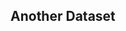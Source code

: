 ## Another Dataset

<div id="new-content" style="display: none;">

::: {.static-content}

Dataset description

<div class="button-container">
  <a href="" download class="download-button">
    Download CSV
  </a>
</div>

<div class="description-grid">

  <div class="field-label">CSV Name</div><div class="field-value">TBD</div>
  <div class="field-label">Dataset Characteristics</div><div class="field-value">TBD</div>
  <div class="field-label">Subject Area</div><div class="field-value">TBD</div>
  <div class="field-label">Associated Tasks</div><div class="field-value">TBD</div>
  <div class="field-label">Feature Type</div><div class="field-value">TBD</div>
  <div class="field-label">Instances</div><div class="field-value">TBD</div>
  <div class="field-label">Features</div><div class="field-value">TBD</div>
  <div class="field-label">Has Missing Values?</div><div class="field-value">TBD</div>

</div>

::: {.table-container}
::: {.styled-table}

| Variable Name | Role | Type | Description | Units | Missing Values |
|-----|-----|-----|-----|-----|-----|
| X | X | X | X | X | X |
| X | X | X | X | X | X |

:::
:::

:::

:::{.grid-container}

<div class="grid-item" data-tags="na">
  <img src="img/dataset.png" width="20px" height="20px">
  <h3>Dataset Example A</h3>
  <p>
<strong>Inquiry</strong>: TBD

<strong>Code Tags</strong>: TBD

<strong>Data Science Tags</strong>: TBD

<strong>Library Tags</strong>: TBD

<strong>Developer</strong>: TBD
</p>
  <a href="" class="btn btn-outline-dark">Notebook</a>
  <a href="" class="btn btn-outline-dark">GitHub</a>
</div>


<div class="grid-item" data-tags="na">
  <img src="img/dataset.png" width="20px" height="20px">
  <h3>Dataset Example B</h3>
  <p>
<strong>Inquiry</strong>: TBD

<strong>Code Tags</strong>: TBD

<strong>Data Science Tags</strong>: TBD

<strong>Library Tags</strong>: TBD

<strong>Developer</strong>: TBD
</p>
  <a href="" class="btn btn-outline-dark">Notebook</a>
  <a href="" class="btn btn-outline-dark">GitHub</a>
</div>


<div class="grid-item" data-tags="na">
  <img src="img/dataset.png" width="20px" height="20px">
  <h3>Dataset Example C</h3>
  <p>
<strong>Inquiry</strong>: TBD

<strong>Code Tags</strong>: TBD

<strong>Data Science Tags</strong>: TBD

<strong>Library Tags</strong>: TBD

<strong>Developer</strong>: TBD
</p>
  <a href="" class="btn btn-outline-dark">Notebook</a>
  <a href="" class="btn btn-outline-dark">GitHub</a>
</div>

:::

::: {.static-content}

> Attribution: TBD

:::

</div>